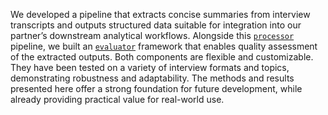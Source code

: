 
We developed a pipeline that extracts concise summaries from interview transcripts and outputs structured data suitable for integration into our partner's downstream analytical workflows. Alongside this [`processor`](https://github.com/avalanche-strategy/D2D/blob/main/src/d2d/processor.py) pipeline, we built an [`evaluator`](https://github.com/avalanche-strategy/D2D/blob/main/src/d2d/evaluator.py) framework that enables quality assessment of the extracted outputs. Both components are flexible and customizable. They have been tested on a variety of interview formats and topics, demonstrating robustness and adaptability. The methods and results presented here offer a strong foundation for future development, while already providing practical value for real-world use.

